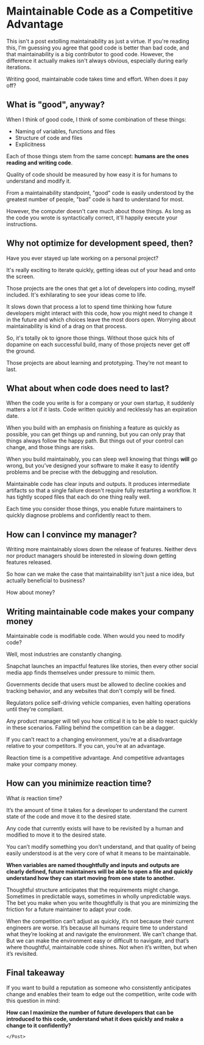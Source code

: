 
<Container>
    <Post>

# Maintainable Code as a Competitive Advantage

This isn't a post extolling maintainability as just a virtue.
If you're reading this, I'm guessing you agree that good code is better than bad code, and that maintainability is a big contributor to good code.
However, the difference it actually makes isn't always obvious, especially during early iterations.

Writing good, maintainable code takes time and effort. When does it pay off?

## What is "good", anyway?

When I think of good code, I think of some combination of these things:
    
- Naming of variables, functions and files
- Structure of code and files
- Explicitness

Each of those things stem from the same concept: **humans are the ones reading and writing code**.

Quality of code should be measured by how easy it is for humans to understand and modify it.

From a maintainability standpoint, "good" code is easily understood by the greatest number of people, "bad" code is hard to understand for most.

However, the computer doesn't care much about those things. As long as the code you wrote is syntactically correct, it'll happily execute your instructions.

## Why not optimize for development speed, then?

Have you ever stayed up late working on a personal project?

It's really exciting to iterate quickly, getting ideas out of your head and onto the screen.

Those projects are the ones that get a lot of developers into coding, myself included. It's exhilarating to see your ideas come to life.

It slows down that process a lot to spend time thinking how future developers might interact with this code, how you might need to change it in the future and which choices leave the most doors open.
Worrying about maintainability is kind of a drag on that process.

So, it's totally ok to ignore those things. Without those quick hits of dopamine on each successful build, many of those projects never get off the ground.

Those projects are about learning and prototyping. They’re not meant to last.

## What about when code does need to last?

When the code you write is for a company or your own startup, it suddenly matters a lot if it lasts. Code written quickly and recklessly has an expiration date.

When you build with an emphasis on finishing a feature as quickly as possible, you can get things up and running, but you can only pray that things always follow the happy path. But things out of your control can change, and those things are risks.

When you build maintainably, you can sleep well knowing that things **will** go wrong, but you’ve designed your software to make it easy to identify problems and be precise with the debugging and resolution.

Maintainable code has clear inputs and outputs.
It produces intermediate artifacts so that a single failure doesn't require fully restarting a workflow.
It has tightly scoped files that each do one thing really well.

Each time you consider those things, you enable future maintainers to quickly diagnose problems and confidently react to them.

## How can I convince my manager?

Writing more maintainably slows down the release of features. Neither devs nor product managers should be interested in slowing down getting features released.

So how can we make the case that maintainability isn't just a nice idea, but actually beneficial to business?
    
How about money?

## Writing maintainable code makes your company money

Maintainable code is modifiable code. When would you need to modify code?

Well, most industries are constantly changing.

Snapchat launches an impactful features like stories, then every other social media app finds themselves under pressure to mimic them.

Governments decide that users must be allowed to decline cookies and tracking behavior, and any websites that don't comply will be fined.

Regulators police self-driving vehicle companies, even halting operations until they're compliant.

Any product manager will tell you how critical it is to be able to react quickly in these scenarios.
Falling behind the competition can be a dagger.

If you can’t react to a changing environment, you’re at a disadvantage relative to your competitors. If you can, you’re at an advantage.

Reaction time is a competitive advantage. And competitive advantages make your company money.

## How can you minimize reaction time?

What *is* reaction time?

It’s the amount of time it takes for a developer to understand the current state of the code and move it to the desired state.

Any code that currently exists will have to be revisited by a human and modified to move it to the desired state.

You can’t modify something you don’t understand, and that quality of being easily understood is at the very core of what it means to be maintainable.

**When variables are named thoughtfully and inputs and outputs are clearly defined, future maintainers will be able to open a file and quickly understand how they can start moving from one state to another.**

Thoughtful structure anticipates that the requirements might change. Sometimes in predictable ways, sometimes in wholly unpredictable ways.
The bet you make when you write thoughtfully is that you are minimizing the friction for a future maintainer to adapt your code.

When the competition can’t adjust as quickly, it’s not because their current engineers are worse. It’s because all humans require time to understand what they’re looking at and navigate the environment. We can’t change that.
But we can make the environment easy or difficult to navigate, and that’s where thoughtful, maintainable code shines. Not when it’s written, but when it’s revisited.

## Final takeaway

If you want to build a reputation as someone who consistently anticipates change and enables their team to edge out the competition, write code with this question in mind:

**How can I maximize the number of future developers that can be introduced to this code, understand what it does quickly and make a change to it confidently?**
    
    </Post>
</Container>